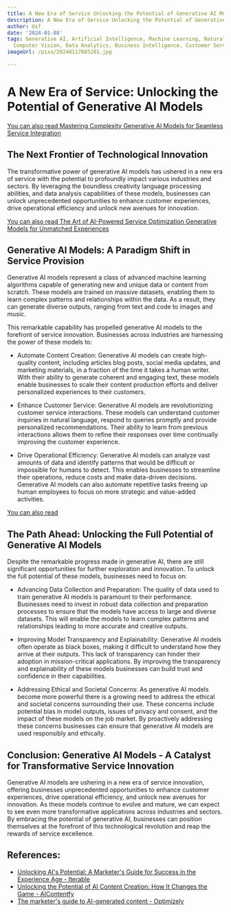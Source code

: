 ```yaml
---
title: A New Era of Service Unlocking the Potential of Generative AI Models
description: A New Era of Service Unlocking the Potential of Generative AI Models
author: Usf
date: '2024-01-08'
tags: Generative AI, Artificial Intelligence, Machine Learning, Natural Language Processing,
  Computer Vision, Data Analytics, Business Intelligence, Customer Service
imageUrl: /pixa/20240117085201.jpg

---
```

# A New Era of Service:  Unlocking the Potential of Generative AI Models

[You can also read Mastering Complexity Generative AI Models for Seamless  Service Integration](Mastering%20Complexity%20Generative%20AI%20Models%20for%20Seamless%20Service%20Integration)


## The Next Frontier of Technological Innovation

The  transformative power of generative AI models has ushered in a  new era of service with the potential to profoundly impact various industries and sectors. By leveraging the boundless creativity  language processing abilities, and  data analysis capabilities  of these models, businesses can unlock unprecedented opportunities to enhance customer experiences, drive operational efficiency and  unlock new avenues for innovation.

[You can also read The Art of AI-Powered Service Optimization Generative Models for Unmatched Experiences](The%20Art%20of%20AI-Powered%20Service%20Optimization%20Generative%20Models%20for%20Unmatched%20Experiences)


## Generative AI Models: A Paradigm Shift in Service Provision

Generative AI models represent a class of advanced machine learning algorithms capable of generating new and unique data or content from scratch. These models are trained  on massive datasets,  enabling them to learn complex patterns and relationships  within the data. As a result, they can generate diverse outputs,  ranging from text and code  to  images and music.

This remarkable capability has propelled generative AI models to the forefront of service innovation. Businesses across industries are  harnessing the power of these models to:

* Automate Content Creation: Generative AI models can create high-quality content, including articles blog  posts, social media updates, and marketing  materials,  in a fraction of the time it takes a human writer. With their ability to generate coherent and engaging text,  these models enable businesses to scale their content production efforts and deliver personalized experiences to  their  customers.

* Enhance Customer Service: Generative AI models  are revolutionizing customer service  interactions. These models  can understand customer inquiries in natural language, respond to queries promptly and provide personalized recommendations.  Their ability to learn from previous interactions allows them to refine their responses over time continually improving the  customer experience.

* Drive Operational Efficiency: Generative AI models  can  analyze  vast amounts  of data and identify patterns that would be  difficult or impossible for humans to detect.  This enables businesses to streamline their operations, reduce costs and make data-driven decisions. Generative  AI models can also automate repetitive  tasks freeing up human employees to focus on  more strategic and value-added activities.

[You can also read ]()


## The Path Ahead: Unlocking the Full Potential of Generative AI  Models

Despite the remarkable  progress made  in generative AI, there are still significant opportunities for further  exploration and innovation.  To unlock the full potential of these models, businesses need to  focus  on:

* Advancing Data Collection and Preparation: The quality of data used to train generative AI models is paramount to their performance. Businesses need to invest in robust data collection and preparation processes to ensure that the models have access to large and diverse datasets. This will enable the models to  learn complex patterns and relationships leading to more accurate and creative outputs.

* Improving Model Transparency and  Explainability: Generative AI models often operate as black boxes, making it difficult to understand how  they arrive at their outputs. This lack of  transparency can hinder their adoption in mission-critical applications. By improving the transparency  and explainability of these models businesses can build trust and confidence in their capabilities.

* Addressing Ethical and  Societal  Concerns: As generative AI models become more powerful there is  a growing need to address the ethical and societal  concerns surrounding their use. These concerns include potential bias in model outputs, issues of privacy and consent, and  the impact of these models on the job market. By proactively addressing these concerns businesses can ensure that generative AI models are used responsibly and ethically.

##  Conclusion: Generative AI Models - A  Catalyst for Transformative Service Innovation

Generative AI models  are  ushering in a  new  era of service innovation, offering businesses  unprecedented opportunities to enhance customer  experiences, drive operational efficiency, and unlock new avenues for innovation. As these models continue to  evolve  and mature,  we can expect to see even more transformative applications across industries and sectors. By embracing the potential of generative  AI, businesses can position  themselves at the forefront of this  technological revolution and reap the rewards of service excellence.

## References:
- [Unlocking AI's Potential: A Marketer's Guide for Success in the Experience Age - Iterable](https://iterable.com/webinars/unlocking-ais-potential-a-marketers-guide-for-success-in-the-experience-age/)
- [Unlocking the Potential of AI Content Creation: How It Changes the Game - AIContentfy](https://aicontentfy.com/en/blog/unlocking-potential-of-ai-content-creation-how-it-changes-game)
- [The marketer's guide to AI-generated content - Optimizely](https://www.optimizely.com/the-marketers-complete-guide-to-ai-generated-content-creation/)
